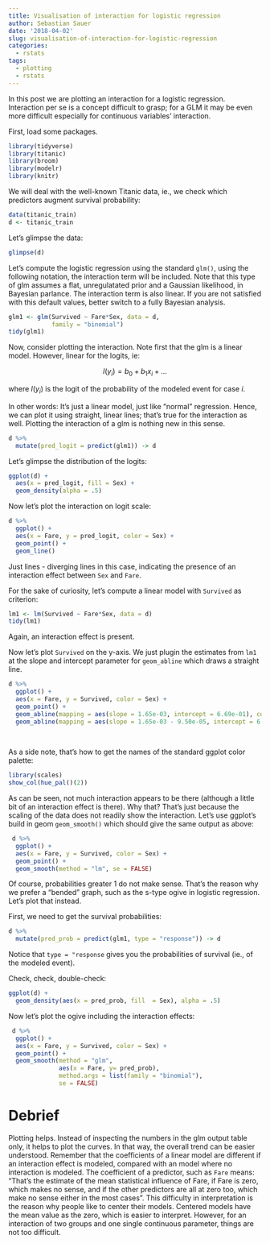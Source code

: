 ```yaml
---
title: Visualisation of interaction for logistic regression
author: Sebastian Sauer
date: '2018-04-02'
slug: visualisation-of-interaction-for-logistic-regression
categories:
  - rstats
tags:
  - plotting
  - rstats
---
```



In this post we are plotting an interaction for a logistic regression. Interaction per se is a concept difficult to grasp; for a GLM it may be even more difficult especially for continuous variables' interaction.

First, load some packages.

```r

library(tidyverse)
library(titanic)
library(broom)
library(modelr)
library(knitr)
```


We will deal with the well-known Titanic data, ie., we check which predictors augment survival probability:

```r
data(titanic_train)
d <- titanic_train
```


Let's glimpse the data:

```r
glimpse(d) 
```


Let's compute the logistic regression using the standard `glm()`, using the following notation, the interaction term will be included. Note that this type of glm assumes a flat, unregulatated prior and a Gaussian likelihood, in Bayesian parlance. The interaction term is also linear. If you are not satisfied with this default values, better switch to a fully Bayesian analysis.



```r
glm1 <- glm(Survived ~ Fare*Sex, data = d,
            family = "binomial")
tidy(glm1)
```


Now, consider plotting the interaction. Note first that the glm is a linear model. However, linear for the logits, ie:

$$l(y_i) = b_0 + b_1x_i + \dots$$

where $l(y_i)$ is the logit of the probability of the modeled event for case $i$.

In other words: It's just a linear model, just like "normal" regression. Hence, we can plot it using straight, linear lines; that's true for the interaction as well. Plotting the interaction of a glm is nothing new in this sense.


```r
d %>% 
  mutate(pred_logit = predict(glm1)) -> d
```

Let's glimpse the distribution of the logits:

```r
ggplot(d) +
  aes(x = pred_logit, fill = Sex) +
  geom_density(alpha = .5)
```

Now let's plot the interaction on logit scale:

```r
d %>% 
  ggplot() +
  aes(x = Fare, y = pred_logit, color = Sex) +
  geom_point() +
  geom_line()
```

Just lines - diverging lines in this case, indicating the presence of an interaction effect between `Sex` and `Fare`.


For the sake of curiosity, let's compute a linear model with `Survived` as criterion:

```r
lm1 <- lm(Survived ~ Fare*Sex, data = d)
tidy(lm1)
```

Again, an interaction effect is present.

Now let's plot `Survived` on the y-axis. We just plugin the estimates from `lm1` at the slope and intercept parameter for `geom_abline` which draws a straight line.


```r
d %>% 
  ggplot() +
  aes(x = Fare, y = Survived, color = Sex) +
  geom_point() +
  geom_abline(mapping = aes(slope = 1.65e-03, intercept = 6.69e-01), color = "#F8766D") +
  geom_abline(mapping = aes(slope = 1.65e-03 - 9.50e-05, intercept = 6.69e-01 - 6.19e-01), color = "#00BFC4")
  
 
```




As a side note, that's how to get the names of the standard ggplot color palette:

```r
library(scales)
show_col(hue_pal()(2))
```



As can be seen, not much interaction appears to be there (although a little bit of an interaction effect is there). Why that? That's just because the scaling of the data does not readily show the interaction. Let's use ggplot's build in geom `geom_smooth()` which should give the same output as above:


```r
 d %>% 
  ggplot() +
  aes(x = Fare, y = Survived, color = Sex) +
  geom_point() +
  geom_smooth(method = "lm", se = FALSE)

```


Of course, probabilities greater 1 do not make sense. That's the reason why we prefer a "bended" graph, such as the s-type ogive in logistic regression. Let's plot that instead.

First, we need to get the survival probabilities:

```r
d %>% 
  mutate(pred_prob = predict(glm1, type = "response")) -> d
```

Notice that `type = "response` gives you the probabilities of survival (ie., of the modeled event). 

Check, check, double-check:


```r
ggplot(d) +
  geom_density(aes(x = pred_prob, fill  = Sex), alpha = .5)
```


Now let's plot the ogive including the interaction effects:

```r
 d %>% 
  ggplot() +
  aes(x = Fare, y = Survived, color = Sex) +
  geom_point() +
  geom_smooth(method = "glm",
              aes(x = Fare, y= pred_prob),
              method.args = list(family = "binomial"),
              se = FALSE)
```


# Debrief


Plotting helps. Instead of inspecting the numbers in the glm output table only, it helps to plot the curves. In that way, the overall trend can be easier understood. Remember that the coefficients of a linear model are different if an interaction effect is modeled, compared with an model where no interaction is modeled. The coefficient of a predictor, such as `Fare` means: "That's the estimate of the mean statistical influence of Fare, if Fare is zero, which makes no sense, and if the other predictors are all at zero too, which make no sense either in the most cases". This difficulty in interpretation is the reason why people like to center their models. Centered models have the mean value as the zero, which is easier to interpret. However, for an interaction of two groups and one single continuous parameter, things are not too difficult.

